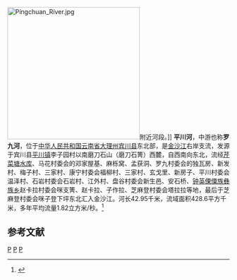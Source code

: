 {{Otheruses|平川河|other=同名或類似名的其它條目描述}}
[[File:Pingchuan_River.jpg|300px]]附近河段。]]
'''平川河'''，中游也称'''罗九河'''，位于[[中华人民共和国|中华人民共和国]][[云南省|云南省]][[大理州|大理州]][[宾川县|宾川县]]东北部，是[[金沙江|金沙江]]右岸支流，发源于宾川县[[平川镇_(宾川县)|平川镇]]李子园村以南磨刀石山（磨刀石箐）西麓，自西南向东北，流经[[芹菜塘水库|芹菜塘水库]]、马花村委会的邓家屋基、麻栎窝、孟获洞、罗九村委会的独瓦房、新发村、梅子村、三家村、康宁村委会福柳村、三家村、玄戈里、新房子、平川村委会温泽村、石岩村委会石岩村、江外村、盘谷村委会新生邑、安石桥、[[钟英傈僳族彝族乡|钟英傈僳族彝族乡]]赵卡拉村委会咪支箐、赵卡拉、子作拉、芝麻登村委会塔拉拉等地，最后于芝麻登村委会咪子登下坪东北汇入金沙江。河长42.95千米，流域面积428.6平方千米，多年平均流量1.82立方米/秒。<ref>{{cite book |editor=宾川县志编纂委员会 |title=《宾川县志》 |date=1997年8月 |publisher=云南人民出版社 |location=昆明 |isbn=7222-01910-3/Z·216 |page=41 |edition=第一版 |url=http://dfz.yn.gov.cn/record/pdf?id=new100197|ignore-isbn-error=true}}</ref>

== 参考文献 ==
{{Reflist}}

[[Category:金沙江水系|P]]
[[Category:大理州河流|P]]
[[Category:宾川县|P]]